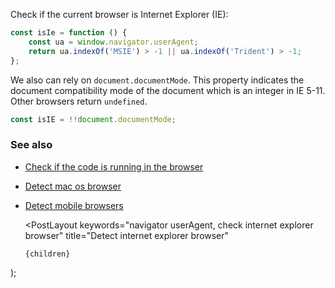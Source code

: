 
Check if the current browser is Internet Explorer (IE):

```js
const isIe = function () {
    const ua = window.navigator.userAgent;
    return ua.indexOf('MSIE') > -1 || ua.indexOf('Trident') > -1;
};
```

We also can rely on `document.documentMode`. This property indicates the document compatibility mode of the document which is an integer in IE 5-11. Other browsers return `undefined`.

```js
const isIE = !!document.documentMode;
```

### See also

-   [Check if the code is running in the browser](/check-if-the-code-is-running-in-the-browser)
-   [Detect mac os browser](/detect-mac-os-browser)
-   [Detect mobile browsers](/detect-mobile-browsers)

    <PostLayout
        keywords="navigator userAgent, check internet explorer browser"
        title="Detect internet explorer browser"
    >
        {children}
    </PostLayout>
);
